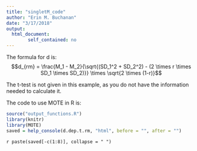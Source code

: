 ```yaml
---
title: "singletM_code"
author: "Erin M. Buchanan"
date: "3/17/2018"
output: 
  html_document:
        self_contained: no
---
```

 
The formula for d is: $$d_{rm} = \frac{M_1 - M_2}{\sqrt{(SD_1^2 + SD_2^2)  - (2 \times r \times SD_1 \times SD_2)}} \times \sqrt{2 \times (1-r)}$$
 
The t-test is not given in this example, as you do not have the information needed to calculate it. 
 
The code to use MOTE in R is: 
 
```r
source("output_functions.R")
library(knitr)
library(MOTE)
saved = help_console(d.dep.t.rm, "html", before = "", after = "")
```
 
`r paste(saved[-c(1:8)], collapse = " ")`